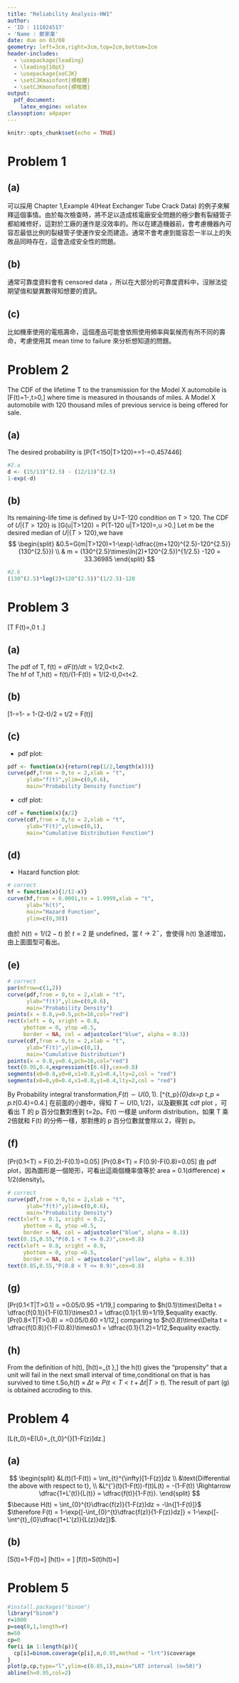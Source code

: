 ---
title: "Reliability Analysis-HW1"
author: 
- 'ID : 111024517'
- 'Name : 鄭家豪'
date: due on 03/08
geometry: left=3cm,right=3cm,top=2cm,bottom=2cm
header-includes:
  - \usepackage{leading}
  - \leading{18pt}
  - \usepackage{xeCJK}
  - \setCJKmainfont{標楷體}
  - \setCJKmonofont{標楷體}
output:
  pdf_document:
    latex_engine: xelatex
classoption: a4paper
---

```{r setup, include=FALSE}
knitr::opts_chunk$set(echo = TRUE)
```

# Problem 1
## (a)
可以採用 Chapter 1,Example 4(Heat Exchanger Tube Crack Data) 的例子來解釋這個事情。由於每次檢查時，將不足以造成核電廠安全問題的極少數有裂縫管子都給維修好，這對於工廠的運作是沒效率的。所以在建造機器前，會考慮機器內可容忍最低比例的裂縫管子使運作安全而建造。通常不會考慮到能容忍一半以上的失敗品同時存在，這會造成安全性的問題。

## (b)
通常可靠度資料會有 censored data ，所以在大部分的可靠度資料中，沒辦法從期望值和變異數得知想要的資訊。

## (c)
比如機車使用的電瓶壽命，這個產品可能會依照使用頻率與氣候而有所不同的壽命，考慮使用其 mean time to failure 來分析想知道的問題。

# Problem 2
The CDF of the lifetime T to the transmission for the Model X automobile is
\[F(t)=1-\exp{[-(\dfrac{t}{130})^{2.5}]},t>0,\]
where time is measured in thousands of miles. A Model X automobile with 120 thousand miles of
previous service is being offered for sale.

## (a)
The desired probability is
\[P(T<150|T>120)=\dfrac{F(150)-F(120)}{1-F(120)}=1-\exp{[-((15/13)^{2.5}-(12/13)^{2.5})]}=0.457446\]
```{r}
#2.a
d <- (15/13)^(2.5) - (12/13)^(2.5)
1-exp(-d)
```

## (b)
Its remaining-life time is defined by U=T-120 condition on T > 120.
The CDF of $U|\{T>120\}$ is
\[G(u|T>120) = P(T-120 \leq u|T>120)=\dfrac{F(u+120)-F(120)}{1-F(120)},u >0.\]
Let m be the desired median of $U|\{T>120\}$,we have
$$
\begin{split}
&0.5=G(m|T>120)=1-\exp(-\dfrac{(m+120)^{2.5}-120^{2.5}}{130^{2.5}}) \\
& m = (130^{2.5}\times\ln(2)+120^{2.5})^{1/2.5} -120 = 33.36985
\end{split}
$$
```{r}
#2.b
(130^(2.5)*log(2)+120^(2.5))^(1/2.5)-120
```

# Problem 3
\[T \sim F(t)=\dfrac{t}{2},0 \leq t \leq 2.\]

## (a)
The pdf of T, f(t) = $dF(t)/dt=1/2$,0<t<2.  
The hf of T,h(t) = f(t)/(1-F(t)) = 1/(2-t),0<t<2.

## (b)
\[1-\exp{[-\int_{0}^{t}h(x)dx]}=1-\exp{(-\ln{\dfrac{2}{2-t})}} = 1-(2-t)/2 = t/2 = F(t)\]

## (c)
* pdf plot:
```{r}
pdf <- function(x){return(rep(1/2,length(x)))}
curve(pdf,from = 0,to = 2,xlab = "t",
      ylab="f(t)",ylim=c(0,0.6),
      main="Probability Density Function")
```

* cdf plot:
```{r}
cdf = function(x){x/2}
curve(cdf,from = 0,to = 2,xlab = "t",
      ylab="F(t)",ylim=c(0,1),
      main="Cumulative Distribution Function")
```

## (d)
* Hazard function plot:
```{r}
# correct
hf = function(x){1/(2-x)}
curve(hf,from = 0.0001,to = 1.9999,xlab = "t",
      ylab="h(t)",
      main="Hazard Function",
      ylim=c(0,30))
```
由於 $h(t)=1/(2-t)$ 於 $t=2$ 是 undefined，當 $t \rightarrow 2^{-}$，會使得 h(t) 急遽增加，由上面圖型可看出。

## (e)
```{r}
# correct
par(mfrow=c(1,2))
curve(pdf,from = 0,to = 2,xlab = "t",
      ylab="f(t)",ylim=c(0,0.6),
      main="Probability Density")
points(x = 0.8,y=0.5,pch=16,col="red")
rect(xleft = 0, xright = 0.8, 
     ybottom = 0, ytop =0.5,
     border = NA, col = adjustcolor("blue", alpha = 0.3))
curve(cdf,from = 0,to = 2,xlab = "t",
      ylab="F(t)",ylim=c(0,1),
      main="Cumulative Distribution")
points(x = 0.8,y=0.4,pch=16,col="red")
text(0.95,0.4,expression(t[0.4]),cex=0.8)
segments(x0=0.8,y0=0,x1=0.8,y1=0.4,lty=2,col = "red")
segments(x0=0,y0=0.4,x1=0.8,y1=0.4,lty=2,col = "red")
```

By Probability integral transformation,$F(t) \sim U(0,1).$
\[\int^{t_p}_{0}dx=p \Rightarrow t_p = p.\text{So,}t_{0.4}=0.4.\]
在前面的小題中，得知 $T \sim U(0,1/2)$，以及觀察其 cdf plot ，可看出 T 的 p 百分位數對應到 t=2p。F(t) 一樣是 uniform distribution，如果 T 乘 2倍就和 F(t) 的分佈一樣，那對應的 p 百分位數就會除以 2，得到 p。

## (f)
\[Pr(0.1<T\leq0.2) = F(0.2)-F(0.1)=0.05\]
\[Pr(0.8<T\leq0.9) = F(0.9)-F(0.8)=0.05\]
由 pdf plot，因為圖形是一個矩形，可看出這兩個機率值等於 area = 0.1(difference) $\times$ 1/2(density)。
```{r}
# correct
curve(pdf,from = 0,to = 2,xlab = "t",
      ylab="f(t)",ylim=c(0,0.6),
      main="Probability Density")
rect(xleft = 0.1, xright = 0.2, 
     ybottom = 0, ytop =0.5,
     border = NA, col = adjustcolor("blue", alpha = 0.3))
text(0.15,0.55,"P(0.1 < T <= 0.2)",cex=0.8)
rect(xleft = 0.8, xright = 0.9, 
     ybottom = 0, ytop =0.5,
     border = NA, col = adjustcolor("yellow", alpha = 0.3))
text(0.85,0.55,"P(0.8 < T <= 0.9)",cex=0.8)
```


## (g)
\[Pr(0.1<T\leq0.2|T>0.1) = \dfrac{0.05}{1-F(0.1)}=0.05/0.95 =1/19,\]
comparing to $h(0.1)\times\Delta t = \dfrac{f(0.1)}{1-F(0.1)}\times0.1 = \dfrac{0.1}{1.9}=1/19,$equality exactly.
\[Pr(0.8<T\leq0.9|T>0.8) = \dfrac{0.05}{1-F(0.8)}=0.05/0.60 =1/12,\]
comparing to $h(0.8)\times\Delta t = \dfrac{f(0.8)}{1-F(0.8)}\times0.1 = \dfrac{0.1}{1.2}=1/12,$equality exactly.

## (h)
From the definition of h(t),
\[h(t)=\lim_{\Delta t \rightarrow 0}\dfrac{P(t<T<t+\Delta t|T>t)}{\Delta t},\]
the h(t) gives the "propensity" that a unit will fail in the next small interval of time,conditional on that is has survived to time t.So,$h(t)\times \Delta t \approx P(t<T<t+\Delta t|T>t).$
The result of part (g) is obtained accroding to this.

# Problem 4
\[L(t_0)=E(U)=\dfrac{1}{1-F(t_0)}\int_{t_0}^{\infty}[1-F(z)]dz.\]

## (a)
$$
\begin{split}
&L(t)(1-F(t)) = \int_{t}^{\infty}[1-F(z)]dz \\
&\text{Differential the above with respect to t}, \\
&L^{'}(t)(1-F(t))-f(t)L(t) = -(1-F(t)) \Rightarrow  \dfrac{1+L'(t)}{L(t)} = \dfrac{f(t)}{1-F(t)}.
\end{split}
$$
$\because H(t) = \int_{0}^{t}\dfrac{f(z)}{1-F(z)}dz = -\ln{[1-F(t)]}$  
$\therefore F(t) = 1-\exp{[-\int_{0}^{t}\dfrac{f(z)}{1-F(z)}dz]} = 1-\exp{[-\int^{t}_{0}\dfrac{1+L'(z)}{L(z)}dz]}$.

## (b)
\[S(t)=1-F(t)=\exp{[-\int^{t}_{0}\dfrac{1+L'(t)}{L(t)}dz]}\]
\[h(t)=\dfrac{f(t)}{1-F(t)} = \dfrac{1+L'(t)}{L(t)}\]
\[f(t)=S(t)\times h(t)=\dfrac{1+L'(t)}{L(t)}\times\exp{[-\int^{t}_{0}\dfrac{1+L'(t)}{L(t)}dz]}\]

# Problem 5

```{r}
#install.packages("binom")
library("binom")
r=1000
p=seq(0,1,length=r)
n=50
cp=0
for(i in 1:length(p)){
  cp[i]=binom.coverage(p[i],n,0.95,method = "lrt")$coverage
}
plot(p,cp,type="l",ylim=c(0.85,1),main="LRT interval (n=50)")
abline(h=0.95,col=2)
```

